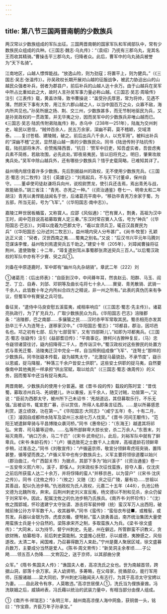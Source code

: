 ```yaml
---
---
---
```

title: 第八节三国两晋南朝的少数族兵
---



两汉常以少数族组成的军队出征。三国两晋南朝的国家军队和军阀部队中，常有少数族民众组成的兵种。《三国志·魏志·乌丸传》：“（袁绍）乃抚有三郡乌丸，宠其名王而收其精骑。”曹操击平三郡乌丸，归降者众。此后，曹军中的乌丸骑兵被誉为“天下名骑”。

江南地区，山越人慓悍能战。“放逸山险，则为劲寇；将置平上，则为健兵。”（《三国志·吴志·张温传》）。孙吴政权长期开展对山越的征服战争，被武力胁迫出山的山越民众强者补兵，弱者为郡县户，前后补兵的山越人达十余万。由于山越兵在吴军中所占比重如此之大，故时人言孙吴军事力量必称山越。《三国志·吴志·周瑜传》注引《江表传》载，黄盖诈降，致书曹操说：“盖受孙氏厚恩，常为将帅，见遇不薄。然顾天下事有大势，用江东六郡山越之人，以当中国百万之众，众寡不敌，海内所共见也。”孙吴所据之扬、荆、交三州，少数族甚多，而无节制地驱民为兵，又是孙吴政权的一贯政策，并无华夷之分，因而吴军中的少数族兵非唯山越而已。《三国志·吴志·陆凯传附弟陆胤传》称，赤乌中（238年—251年），陆胤为交州刺史，喻民以恩信，“贼帅百余人，民五万余家，深幽不羁，莫不稽颖，交域清泰。……复讨苍梧、建陵贼，破之。前后出兵八千余人，以充军用”。被料出补兵的“深幽不稽”之民，显然是山越一类的少数族民众。同书《陆逊传附子陆抗传》载，陆抗部将朱齐、俞赞叛降西晋，“抗日：‘赞军中旧吏，知吾虚实者，吾尝虑夷兵素不简练，若敌攻围，必先此处。’即夜易夷民，皆以旧将充之。明日，肇果攻故夷兵处。”吴军中除山越兵外，还有哪些少数族兵？惜乎史载简略，已难知其详了。

益州境内居住着许多少数族。先后割据益州的政权，无不使用少数族充兵。《三国志·蜀志·刘二牧传》注引《英雄记》：“刘焉起兵，不与天下讨董卓，保州自守。……董卓使司徒赵谦将兵向州，说校尉贾龙，使引兵还击焉，焉出青羌与战，故能破杀。”胡三省注：“青羌、亦羌之一种。”（《资治通鉴》卷七一、明帝太和二年胡注）青羌以勇悍能战闻名于世，后诸葛亮平南中，“移劲卒青羌万余家于蜀，为五部，所当无前，号为‘飞军’。”（《华阳国志·南中志》）。

嘉陵江畔世居板楯蛮，又称寳人。应邵《风俗通》：“巴有賨人，剽勇，高祖为汉中王时，阆中范目说高祖募取賨人定三秦。”东汉时常召賨人入伍，号为“神兵”（《华阳国志·巴志》）。刘璋以庞羲为巴郡太守，“羲以宜须兵卫，辄召汉昌賨民为兵”（《华阳国志·公孙述刘二牧志》）。益州境内臾人分布甚广。《尚书·牧誓》孔颖达正义说：“臾者，汉世西南之夷……蜀夷之别名。”又说：“后汉书兴平元年马腾刘范谋诛李傕，益州牧刘焉遣臾兵五千助之。”建安十年（205年），刘璋闻曹操将征荆州，遣使致敬；十二年，“璋复遣别驾从事蜀郡张肃送臾兵三百人。”以后蜀汉政权的军队中亦有不少賨、臾之兵①。

刘备在中原逐鹿时，军中即有“幽州乌丸杂胡骑”。章武二年（222）刘

①诸葛亮：《后出师表》：“自臣到汉中，中间朞年耳，然丧赵云、阳群、马玉、阎芝、丁立、自寿、刘郃、邓铜等及曲长屯将七十余人……賨叟、青羌散骑、武骑一千余人，此皆数十年之内所纠合四方之精说，非一州之所有。”此表的真伪历来有争议，但蜀军中有賨叟之兵可信。

备征吴，“遣侍中马良安慰五溪蛮夷，咸相率响应”（《三国志·蜀志·先主传》）。诸葛亮执政行，为了扩充兵力，广取少数族民众为兵。《华阳国志·巴志》涪陵郡条：“涪陵郡，巴之南鄙……多獽蜑之民……汉时赤甲军常取其民。蜀丞相亮亦发其劲卒三千人为连弩士，遂移家汉中。”《华阳国志·蜀志》：“邛都县，郡治，因邛邑名也。邛之初有七部、后为‘七部营军’，又有‘四部斯儿’。”如即为邛都夷兵。《三国志·蜀志·张嶷传》注引《益部耆旧传》：“平南事讫，獠柯兴古獠种复反，（马）忠令嶷领诸营往讨，嶷内招降得二千人，悉传诣汉中。”蜀汉政权对这些獠民的处置方式与青羌迁蜀、涪陵夷迁汉中完全一样，自当照例组成像“飞军”、“连弩士”那样的少数族兵。同书张嶷本传载，嶷为越隽太守，“北激捉马最骁劲，不承节度”，嶷示以恩威，捉马降服，“种落三千余户皆安土供职”。这些安土供职的捉马夷，自然要像南中其他夷民一样承担“供出官赋，取以给兵”（《三国志·蜀志·谯周传》）的义务，因而蜀军中还当有捉马夷兵。

两晋南朝，少数族兵的使用十分普遍。据《晋书·段的传》载段的陈时宜：“昔伐蜀，募取凉州兵马、羌胡健儿，许以重报，五千余人，随艾讨贼，功皆第一。”又说：“臣前为西郡太守，被州所下己未诏书：‘羌胡道远，其但募取乐行，不乐无强。’且被诏书，辄宣恩广募，示以赏信，所得人名即条言征西。……是以所募感恩利赏，遂立绩效，功在第一。”《华阳国志·大同志》“（咸宁五年）冬，十有二月，（王）濬因自成都帅水陆军及梁州三水胡七万人伐吴。”《晋书·河间王颙传》，“范阳王虓遣鲜卑骑与平昌博陵众袭河桥。”同书《惠帝纪》：“（东海王）越遣其将祁弘、宋胄、司马纂等迎帝。……弘等所部鲜卑大掠长安，杀二万余人。”东晋末，刘裕灭南燕，“纳口万余，马二千匹”（《宋书·武帝纪》）。此后，刘裕军队中就有了鲜卑兵。《宋书·朱龄石传》：“（卢）循选致死之士数千人上南岸，高祖遣龄石领鲜卑步稍，过淮击之。”同书《刘敬宣传》：“卢循逼京师，敬宣分领鲜卑虎班突骑，置阵甚整，循等望而畏之。”卢循义军中也有少数族兵士。义军主要将领徐道覆以始兴（郡治曲江，今广西韶关市）为据点，其部下多为“始兴溪子”（《资治通鉴》卷一一五安帝义熙六年）。溪子，即傒人。刘宋政权多次征伐蛮族，掠夺人畜，仅沈庆之前后所获蛮人达二十余万，并将俘降的蛮人“并移京邑，以为营户”（《宋书·沈庆之传》）。同书《沈攸之传》：“（攸之）又随（沈）庆之征广陵，屡有功……世祖以其善战，配以仇池步稍。”仇池政权为氏人政权，元嘉二十五年（448），仇池公杨文德为北魏所攻，奔宋。后荆州刺史刘义宣反叛，杨文德以不附和见杀，余众仍留于刘宋军中。因此，配属沈攸之的仇池步稍乃氏族兵。《南齐书·刘怀珍传》：“（沈）攸之围郢城，怀珍遣建宁太守张谟、游击将军裴仲穆（统）蛮汉军万人出西阳，破贼前锋公孙方平军数千人，收其器甲。”同书《蛮传》：“蛮俗衣布徒■，或椎髻，或剪发。兵器以金银为饰，虎皮衣楯，便弩射。”蛮人骁勇善战，南齐统治集团大量使用蛮族士兵是十分自然的。梁陈承宋齐之制，多取蛮族人为兵。《梁书·徐文盛传》：“大同末，以为持节，督宁州刺史。先是，州在僻远，所管群蛮不识教义，贪欲财贿，劫纂相寻，前后刺史莫能制。文盛推心抚慰，示以威德，夷獠感之，风俗遂改。太清二年，闻国难，乃召募得数万人来赴。”宁州是爨人聚居区域，徐文盛募兵数万，主要成分当然是爱人。《陈书·周文育传》：“新吴洞主余孝顷……子公飏……领五百人伪降……文育囚之，送于京师，以其部曲分隶

众军。”《隋书·焦国夫人传》：“谯国夫人者，高凉洗氏之女也。世为南越首领，跨据山洞，部落十余万家。夫人幼贤明，多筹略，在父母家，抚循部众，能行军用师，压服诸越……梁大同初，罗州刺史冯融闻夫人有志行，为其于高凉太守宝娉以为妻。……自此政令有序，人莫敢违。”高凉世居俚人①，洗氏当为俚族豪酋。冯洗联姻之后，威镇岭表，冯氏藉以统治的武装力量中，有相当部分由俚人组成。

①《南齐书·祥瑞志》：“永明三年，越州南高凉俚人海中网鱼，获铜兽一头，铭曰：“作宝鼎，齐臣万年子孙承宝。”